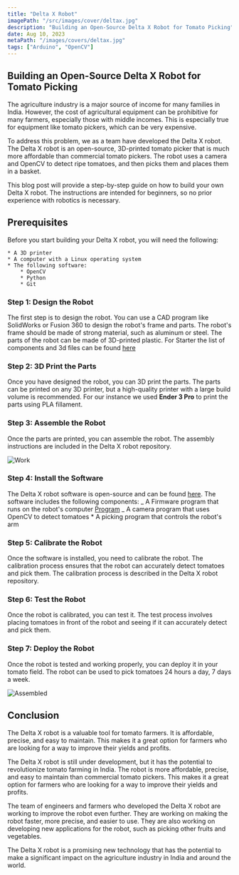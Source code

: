 ```yaml
---
title: "Delta X Robot"
imagePath: "/src/images/cover/deltax.jpg"
description: "Building an Open-Source Delta X Robot for Tomato Picking"
date: Aug 10, 2023
metaPath: "/images/covers/deltax.jpg"
tags: ["Arduino", "OpenCV"]
---
```


## Building an Open-Source Delta X Robot for Tomato Picking

The agriculture industry is a major source of income for many families in India. However, the cost of agricultural equipment can be prohibitive for many farmers, especially those with middle incomes. This is especially true for equipment like tomato pickers, which can be very expensive.

To address this problem, we as a team have developed the Delta X robot. The Delta X robot is an open-source, 3D-printed tomato picker that is much more affordable than commercial tomato pickers. The robot uses a camera and OpenCV to detect ripe tomatoes, and then picks them and places them in a basket.

This blog post will provide a step-by-step guide on how to build your own Delta X robot. The instructions are intended for beginners, so no prior experience with robotics is necessary.

## Prerequisites

Before you start building your Delta X robot, you will need the following:

    * A 3D printer
    * A computer with a Linux operating system
    * The following software:
        * OpenCV
        * Python
        * Git

### Step 1: Design the Robot

The first step is to design the robot. You can use a CAD program like SolidWorks or Fusion 360 to design the robot's frame and parts. The robot's frame should be made of strong material, such as aluminum or steel. The parts of the robot can be made of 3D-printed plastic. For Starter the list of components and 3d files can be found [here](https://code.swecha.org/agriculture/delta-robot/delta-agricultural-robot/-/tree/main/STL-files)

### Step 2: 3D Print the Parts

Once you have designed the robot, you can 3D print the parts. The parts can be printed on any 3D printer, but a high-quality printer with a large build volume is recommended. For our instance we used **Ender 3 Pro** to print the parts using PLA fillament.

### Step 3: Assemble the Robot

Once the parts are printed, you can assemble the robot. The assembly instructions are included in the Delta X robot repository.

![Work](/images/work/delta-x/assemble.jpg)

### Step 4: Install the Software

The Delta X robot software is open-source and can be found [here](https://code.swecha.org/agriculture/delta-robot/delta-agricultural-robot). The software includes the following components:
_ A Firmware program that runs on the robot's computer [Program](https://www.deltaxrobot.com/p/download.html)
_ A camera program that uses OpenCV to detect tomatoes \* A picking program that controls the robot's arm

### Step 5: Calibrate the Robot

Once the software is installed, you need to calibrate the robot. The calibration process ensures that the robot can accurately detect tomatoes and pick them. The calibration process is described in the Delta X robot repository.

### Step 6: Test the Robot

Once the robot is calibrated, you can test it. The test process involves placing tomatoes in front of the robot and seeing if it can accurately detect and pick them.

### Step 7: Deploy the Robot

Once the robot is tested and working properly, you can deploy it in your tomato field. The robot can be used to pick tomatoes 24 hours a day, 7 days a week.

![Assembled](/images/work/delta-x/assembled.jpeg)

## Conclusion

The Delta X robot is a valuable tool for tomato farmers. It is affordable, precise, and easy to maintain. This makes it a great option for farmers who are looking for a way to improve their yields and profits.

The Delta X robot is still under development, but it has the potential to revolutionize tomato farming in India. The robot is more affordable, precise, and easy to maintain than commercial tomato pickers. This makes it a great option for farmers who are looking for a way to improve their yields and profits.

The team of engineers and farmers who developed the Delta X robot are working to improve the robot even further. They are working on making the robot faster, more precise, and easier to use. They are also working on developing new applications for the robot, such as picking other fruits and vegetables.

The Delta X robot is a promising new technology that has the potential to make a significant impact on the agriculture industry in India and around the world.
